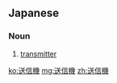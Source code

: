 ==Japanese==
{{ja-kanjitab|そう|しん|き|yomi=o}}

===Noun===
{{ja-noun|そうしんき}}

# [[transmitter]]

[[ko:送信機]]
[[mg:送信機]]
[[zh:送信機]]